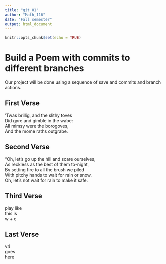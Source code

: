 ```yaml
---
title: "git_01"
author: "Math_116"
date: "Fall semester"
output: html_document
---
```


```r
knitr::opts_chunk$set(echo = TRUE)
```
# Build a Poem with commits to different branches
Our project will be done using a sequence of save and commits and branch actions.
<!-- Do not modify or change any text in "!--" bracketed areas such as this --- these are instructions to
you, if you change any of this the git program will notice it and compromise your git merging strategy !-->

## First Verse 
<!--Put the first five lines of a poem by Lewis Carrol in this section!-->
’Twas brillig, and the slithy toves   
      Did gyre and gimble in the wabe:   
All mimsy were the borogoves,   
      And the mome raths outgrabe.   
      
## Second Verse
<!--Put the first five lines of a poem by Robert Frost here!-->
“Oh, let’s go up the hill and scare ourselves,  
As reckless as the best of them to-night,  
By setting fire to all the brush we piled  
With pitchy hands to wait for rain or snow.  
Oh, let’s not wait for rain to make it safe.  

## Third Verse
<!--Put the first two verses of The Walrus and the Carpenter here!-->
play like  
this is  
w + c

## Last Verse
<!--Put a short poem of your choice 8-20 lines,here!-->
v4  
goes  
here  
